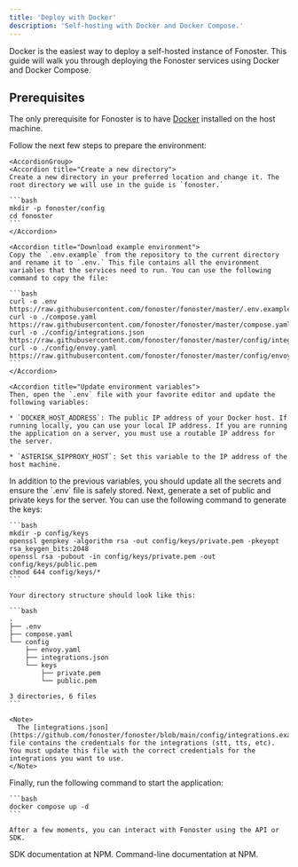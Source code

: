 ```yaml
---
title: 'Deploy with Docker'
description: 'Self-hosting with Docker and Docker Compose.'
---
```


Docker is the easiest way to deploy a self-hosted instance of Fonoster. This guide will walk you through deploying the Fonoster services using Docker and Docker Compose.

## Prerequisites

The only prerequisite for Fonoster is to have [Docker](https://docs.docker.com/get-docker/) installed on the host machine.

<Steps>
  <Step title="Prepare the environment">
    Follow the next few steps to prepare the environment:

    <AccordionGroup>
    <Accordion title="Create a new directory">
    Create a new directory in your preferred location and change it. The root directory we will use in the guide is `fonoster.`

    ```bash
    mkdir -p fonoster/config
    cd fonoster
    ```
    </Accordion>

    <Accordion title="Download example environment">
    Copy the `.env.example` from the repository to the current directory and rename it to `.env.` This file contains all the environment variables that the services need to run. You can use the following command to copy the file:

    ```bash
    curl -o .env https://raw.githubusercontent.com/fonoster/fonoster/master/.env.example
    curl -o ./compose.yaml https://raw.githubusercontent.com/fonoster/fonoster/master/compose.yaml
    curl -o ./config/integrations.json https://raw.githubusercontent.com/fonoster/fonoster/master/config/integrations.example.json
    curl -o ./config/envoy.yaml https://raw.githubusercontent.com/fonoster/fonoster/master/config/envoy.yaml
    ```
    </Accordion>

    <Accordion title="Update environment variables">
    Then, open the `.env` file with your favorite editor and update the following variables:

    * `DOCKER_HOST_ADDRESS`: The public IP address of your Docker host. If running locally, you can use your local IP address. If you are running the application on a server, you must use a routable IP address for the server.

    * `ASTERISK_SIPPROXY_HOST`: Set this variable to the IP address of the host machine.

<Warning>
    In addition to the previous variables, you should update all the secrets and ensure the `.env` file is safely stored.
</Warning>
    </Accordion>
    </AccordionGroup>
  </Step>

  <Step title="Generate keys">
    Next, generate a set of public and private keys for the server. You can use the following command to generate the keys:

    ```bash
    mkdir -p config/keys
    openssl genpkey -algorithm rsa -out config/keys/private.pem -pkeyopt rsa_keygen_bits:2048
    openssl rsa -pubout -in config/keys/private.pem -out config/keys/public.pem
    chmod 644 config/keys/*
    ```

    Your directory structure should look like this:

    ```bash
    .
    ├── .env
    ├── compose.yaml
    └── config
        ├── envoy.yaml
        ├── integrations.json
        └── keys
            ├── private.pem
            └── public.pem

    3 directories, 6 files
    ```

    <Note>
      The [integrations.json](https://github.com/fonoster/fonoster/blob/main/config/integrations.example.json) file contains the credentials for the integrations (stt, tts, etc). You must update this file with the correct credentials for the integrations you want to use.
    </Note>
  </Step>

  <Step title="Start the server">
    Finally, run the following command to start the application:

    ```bash
    docker compose up -d
    ```

    After a few moments, you can interact with Fonoster using the API or SDK.
  </Step>
</Steps>

<CardGroup cols={2}>
  <Card title="SDK" icon="npm" color="#C53635" href="https://www.npmjs.com/package/@fonoster/sdk">
    SDK documentation at NPM.
  </Card>

  <Card title="Command-Line" icon="npm" color="#C53635" href="https://www.npmjs.com/package/@fonoster/ctl">
    Command-line documentation at NPM.
  </Card>
</CardGroup>